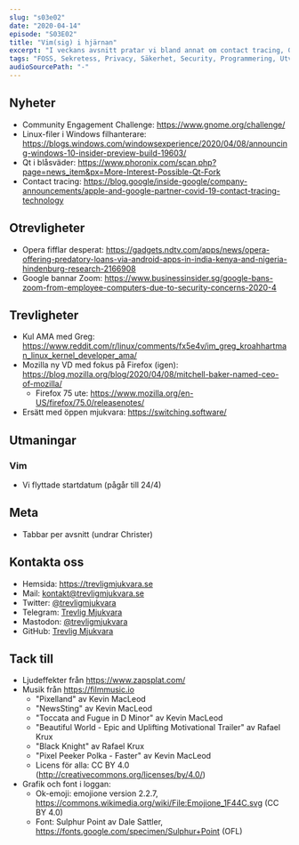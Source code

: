 ```yaml
---
slug: "s03e02"
date: "2020-04-14"
episode: "S03E02"
title: "Vim(sig) i hjärnan"
excerpt: "I veckans avsnitt pratar vi bland annat om contact tracing, Gnomes utmaning för att få fler unga utvecklare intresserade av FOSS och en oklar framtid för Opera. Som vanligt har vi lite trevligheter att tipsa om och vi ger en uppdatering på hur vår vim-masochism har gått."
tags: "FOSS, Sekretess, Privacy, Säkerhet, Security, Programmering, Utveckling, RaspberryPi, PinePhone, Technology, Linux, Open Source, WSL, Purism, Librem, Plasma, KDE Plasma, Half Life, Alyx, Zoom, Firefox, Vim"
audioSourcePath: "-"
---
```


## Nyheter

- Community Engagement Challenge: https://www.gnome.org/challenge/
- Linux-filer i Windows filhanterare: https://blogs.windows.com/windowsexperience/2020/04/08/announcing-windows-10-insider-preview-build-19603/
- Qt i blåsväder: https://www.phoronix.com/scan.php?page=news_item&px=More-Interest-Possible-Qt-Fork
- Contact tracing: https://blog.google/inside-google/company-announcements/apple-and-google-partner-covid-19-contact-tracing-technology

## Otrevligheter

- Opera fifflar desperat: https://gadgets.ndtv.com/apps/news/opera-offering-predatory-loans-via-android-apps-in-india-kenya-and-nigeria-hindenburg-research-2166908
- Google bannar Zoom: https://www.businessinsider.sg/google-bans-zoom-from-employee-computers-due-to-security-concerns-2020-4

## Trevligheter

- Kul AMA med Greg: https://www.reddit.com/r/linux/comments/fx5e4v/im_greg_kroahhartman_linux_kernel_developer_ama/
- Mozilla ny VD med fokus på Firefox (igen): https://blog.mozilla.org/blog/2020/04/08/mitchell-baker-named-ceo-of-mozilla/
  - Firefox 75 ute: https://www.mozilla.org/en-US/firefox/75.0/releasenotes/
- Ersätt med öppen mjukvara: https://switching.software/

## Utmaningar

### Vim

- Vi flyttade startdatum (pågår till 24/4)

## Meta

- Tabbar per avsnitt (undrar Christer)

## Kontakta oss

- Hemsida: https://trevligmjukvara.se
- Mail: kontakt@trevligmjukvara.se
- Twitter: [@trevligmjukvara](https://twitter.com/trevligmjukvara)
- Telegram: [Trevlig Mjukvara](https://t.me/trevligmjukvara)
- Mastodon: [@trevligmjukvara](https://mastodon.linuxkompis.se/@trevligmjukvara)
- GitHub: [Trevlig Mjukvara](https://github.com/trevligmjukvara)

## Tack till

- Ljudeffekter från https://www.zapsplat.com/
- Musik från https://filmmusic.io
  - "Pixelland" av Kevin MacLeod
  - "NewsSting" av Kevin MacLeod
  - "Toccata and Fugue in D Minor" av Kevin MacLeod
  - "Beautiful World - Epic and Uplifting Motivational Trailer" av Rafael Krux
  - "Black Knight" av Rafael Krux
  - "Pixel Peeker Polka - Faster" av Kevin MacLeod
  - Licens för alla: CC BY 4.0 (http://creativecommons.org/licenses/by/4.0/)
- Grafik och font i loggan:
  - Ok-emoji: emojione version 2.2.7, https://commons.wikimedia.org/wiki/File:Emojione_1F44C.svg (CC BY 4.0)
  - Font: Sulphur Point av Dale Sattler, https://fonts.google.com/specimen/Sulphur+Point (OFL)
